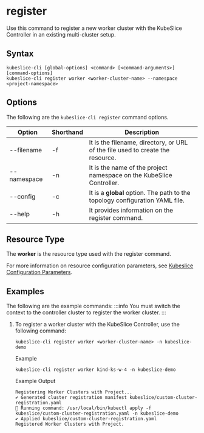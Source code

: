 # register

Use this command to register a new worker cluster with the KubeSlice Controller in an existing multi-cluster setup.

## Syntax

```
kubeslice-cli [global-options] <command> [<command-arguments>] [command-options]
kubeslice-cli register worker <worker-cluster-name> --namespace <project-namespace>
```
## Options
The following are the `kubeslice-cli register` command options.

|Option|Shorthand|Description|
|----|----|----|
|--filename|-f|It is the filename, directory, or URL of the file used to create the resource.|
|--namespace|-n| It is the name of the project namespace on the KubeSlice Controller.|
|--config|-c|It is a **global** option. The path to the topology configuration YAML file.|
|--help|-h|It provides information on the register command.|

## Resource Type
The **worker** is the resource type used with the register command.

For more information on resource configuration parameters, see 
[Kubeslice Configuration Parameters](/versioned_docs/version-0.4.0/reference/configuration-parameters). 

## Examples
The following are the example commands:
:::info
You must switch the context to the controller cluster to register the worker cluster.
:::

1. To register a worker cluster with the KubeSlice Controller, use the following command:
   ```
   kubeslice-cli register worker <worker-cluster-name> -n kubeslice-demo
   ```
   Example
   ```
   kubeslice-cli register worker kind-ks-w-4 -n kubeslice-demo
   ```
   Example Output
   ```
   Registering Worker Clusters with Project...
   ✔ Generated cluster registration manifest kubeslice/custom-cluster-registration.yaml
   🏃 Running command: /usr/local/bin/kubectl apply -f kubeslice/custom-cluster-registration.yaml -n kubeslice-demo
   ✔ Applied kubeslice/custom-cluster-registration.yaml
   Registered Worker Clusters with Project.
   ```